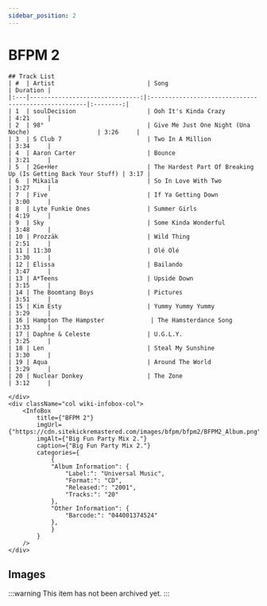 ```yaml
---
sidebar_position: 2
---
```



# BFPM 2

<div className="row wiki-parent">
    <div className="col wiki-content-col">

    ## Track List
    | #  | Artist                          | Song                                                  | Duration |
    |:---|-------------------------------:|:----------------------------------------------------|:--------:|
    | 1  | soulDecision                    | Ooh It's Kinda Crazy                                 | 4:21     |
    | 2  | 98°                             | Give Me Just One Night (Una Noche)                   | 3:26     |
    | 3  | S Club 7                        | Two In A Million                                    | 3:34     |
    | 4  | Aaron Carter                    | Bounce                                              | 3:21     |
    | 5  | 2Ge+Her                         | The Hardest Part Of Breaking Up (Is Getting Back Your Stuff) | 3:17 |
    | 6  | Mikaila                         | So In Love With Two                                 | 3:27     |
    | 7  | Five                            | If Ya Getting Down                                  | 3:00     |
    | 8  | Lyte Funkie Ones                | Summer Girls                                        | 4:19     |
    | 9  | Sky                             | Some Kinda Wonderful                               | 3:48     |
    | 10 | Prozzäk                         | Wild Thing                                         | 2:51     |
    | 11 | 11:30                           | Olé Olé                                            | 3:30     |
    | 12 | Elissa                          | Bailando                                           | 3:47     |
    | 13 | A*Teens                         | Upside Down                                        | 3:15     |
    | 14 | The Boomtang Boys               | Pictures                                           | 3:51     |
    | 15 | Kim Esty                        | Yummy Yummy Yummy                                  | 3:29     |
    | 16 | Hampton The Hampster             | The Hamsterdance Song                              | 3:33     |
    | 17 | Daphne & Celeste                | U.G.L.Y.                                           | 3:25     |
    | 18 | Len                             | Steal My Sunshine                                  | 3:30     |
    | 19 | Aqua                            | Around The World                                  | 3:29     |
    | 20 | Nuclear Donkey                  | The Zone                                          | 3:12     |

    </div>
    <div className="col wiki-infobox-col">
        <InfoBox 
            title={"BFPM 2"}
            imgUrl={"https://cdn.sitekickremastered.com/images/bfpm/bfpm2/BFPM2_Album.png"}
            imgAlt={"Big Fun Party Mix 2."}
            caption={"Big Fun Party Mix 2."}
            categories={
                {
                "Album Information": {
                    "Label:": "Universal Music",
                    "Format:": "CD",
                    "Released:": "2001",
                    "Tracks:": "20"
                },
                "Other Information": {
                    "Barcode:": "044001374524"
                },
                }
            }
        />
    </div>
</div>

## Images
:::warning
This item has not been archived yet.
:::